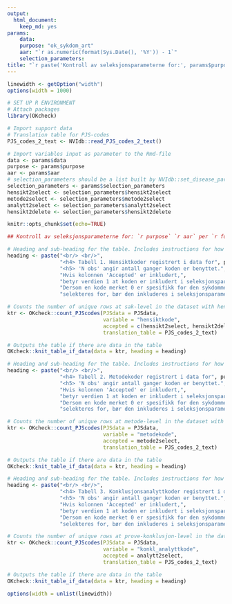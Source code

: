 ```yaml
---
output:
  html_document:
    keep_md: yes
params: 
    data: 
    purpose: "ok_sykdom_art"
    aar: "`r as.numeric(format(Sys.Date(), '%Y')) - 1`"
    selection_parameters: 
title: "`r paste('Kontroll av seleksjonsparameterne for:', params$purpose, params$aar)`"
---
```

```r
linewidth <- getOption("width")
options(width = 1000)
```

```r
# SET UP R ENVIRONMENT
# Attach packages
library(OKcheck)

# Import support data
# Translation table for PJS-codes
PJS_codes_2_text <- NVIdb::read_PJS_codes_2_text()

# Import variables input as parameter to the Rmd-file
data <- params$data
purpose <- params$purpose
aar <- params$aar
# selection_parameters should be a list built by NVIdb::set_disease_parameters or built similarly manually
selection_parameters <- params$selection_parameters
hensikt2select <- selection_parameters$hensikt2select
metode2select <- selection_parameters$metode2select
analytt2select <- selection_parameters$analytt2select
hensikt2delete <- selection_parameters$hensikt2delete

knitr::opts_chunk$set(echo=TRUE)
```

```r
## Kontroll av seleksjonsparameterne for: `r purpose` `r aar` per `r format(Sys.Date(), "%d.%m.%Y")`

```

<!-- Count hensiktkoder -->
```r
# Heading and sub-heading for the table. Includes instructions for how to interpret the table
heading <- paste("<br/> <br/>",
                 "<h4> Tabell 1. Hensiktkoder registrert i data for", purpose, paste0(aar, ". </h4>"), 
                 "<h5> 'N obs' angir antall ganger koden er benyttet.",
                 "Hvis kolonnen 'Accepted' er inkludert,",
                 "betyr verdien 1 at koden er inkludert i seleksjonsparametrene.",
                 "Dersom en kode merket 0 er spesifikk for den sykdommen/infeksjonen som det",
                 "selekteres for, bør den inkluderes i seleksjonsparametrene. </h5>")

# Counts the number of unique rows at sak-level in the dataset with hensiktkode
ktr <- OKcheck::count_PJScodes(PJSdata = PJSdata, 
                               variable = "hensiktkode", 
                               accepted = c(hensikt2select, hensikt2delete),
                               translation_table = PJS_codes_2_text)

# Outputs the table if there are data in the table
OKcheck::knit_table_if_data(data = ktr, heading = heading)
```

<!-- Count metodekoder -->
```r
# Heading and sub-heading for the table. Includes instructions for how to interpret the table
heading <- paste("<br/> <br/>",
                 "<h4> Tabell 2. Metodekoder registrert i data for", purpose, paste0(aar, ". </h4>"), 
                 "<h5> 'N obs' angir antall ganger koden er benyttet.",
                 "Hvis kolonnen 'Accepted' er inkludert,",
                 "betyr verdien 1 at koden er inkludert i seleksjonsparametrene.",
                 "Dersom en kode merket 0 er spesifikk for den sykdommen/infeksjonen som det",
                 "selekteres for, bør den inkluderes i seleksjonsparametrene. </h5>")

# Counts the number of unique rows at metode-level in the dataset with metodekode
ktr <- OKcheck::count_PJScodes(PJSdata = PJSdata, 
                               variable = "metodekode", 
                               accepted = metode2select,
                               translation_table = PJS_codes_2_text)

# Outputs the table if there are data in the table
OKcheck::knit_table_if_data(data = ktr, heading = heading)
```

<!-- Count konklusjonsanalyttkoder -->
```r
# Heading and sub-heading for the table. Includes instructions for how to interpret the table
heading <- paste("<br/> <br/>",
                 "<h4> Tabell 3. Konklusjonsanalyttkoder registrert i data for", purpose, paste0(aar, ". </h4>"), 
                 "<h5> 'N obs' angir antall ganger koden er benyttet.",
                 "Hvis kolonnen 'Accepted' er inkludert,",
                 "betyr verdien 1 at koden er inkludert i seleksjonsparametrene.",
                 "Dersom en kode merket 0 er spesifikk for den sykdommen/infeksjonen som det",
                 "selekteres for, bør den inkluderes i seleksjonsparametrene. </h5>")

# Counts the number of unique rows at prove-konklusjon-level in the dataset with konklusjonsanalyttkode
ktr <- OKcheck::count_PJScodes(PJSdata = PJSdata,
                               variable = "konkl_analyttkode",
                               accepted = analytt2select,
                               translation_table = PJS_codes_2_text)

# Outputs the table if there are data in the table
OKcheck::knit_table_if_data(data = ktr, heading = heading)

```

```r
options(width = unlist(linewidth))
```


